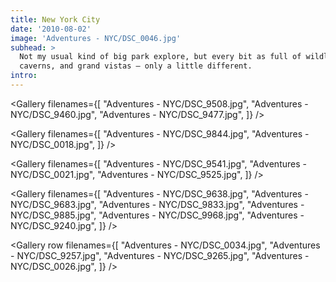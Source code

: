 ```yaml
---
title: New York City
date: '2010-08-02'
image: 'Adventures - NYC/DSC_0046.jpg'
subhead: >
  Not my usual kind of big park explore, but every bit as full of wildlife,
  caverns, and grand vistas — only a little different.
intro:
---
```


<Gallery filenames={[
  "Adventures - NYC/DSC_9508.jpg",
  "Adventures - NYC/DSC_9460.jpg",
  "Adventures - NYC/DSC_9477.jpg",
]} />

<Photo filename="Adventures - NYC/DSC_8994.jpg" />

<Gallery filenames={[
"Adventures - NYC/DSC_9844.jpg",
"Adventures - NYC/DSC_0018.jpg",
]} />

<Photo filename="Adventures - NYC/DSC_9493.jpg" />

<Gallery filenames={[
"Adventures - NYC/DSC_9541.jpg",
"Adventures - NYC/DSC_0021.jpg",
"Adventures - NYC/DSC_9525.jpg",
]} />

<Photo filename="Adventures - NYC/DSC_0052.jpg" />

<Gallery filenames={[
"Adventures - NYC/DSC_9638.jpg",
"Adventures - NYC/DSC_9683.jpg",
"Adventures - NYC/DSC_9833.jpg",
"Adventures - NYC/DSC_9885.jpg",
"Adventures - NYC/DSC_9968.jpg",
"Adventures - NYC/DSC_9240.jpg",
]} />

<Photo filename="Adventures - NYC/DSC_9544.jpg" />

<Gallery row filenames={[
"Adventures - NYC/DSC_0034.jpg",
"Adventures - NYC/DSC_9257.jpg",
"Adventures - NYC/DSC_9265.jpg",
"Adventures - NYC/DSC_0026.jpg",
]} />

<Photo filename="Adventures - NYC/DSC_0046.jpg" />
